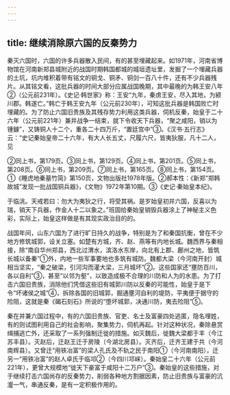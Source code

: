```yaml
---
---
---
```

title: 继续消除原六国的反秦势力
---



秦灭六国时，六国的许多兵器散入民间，有的甚至埋藏起来。如1971年，河南省博物馆在河南新郑县城附近的战国时期韩国都城的城垣遗址里，发掘了一个埋藏兵器的土坑，坑内堆积着带有铭文的铜戈、铜矛、铜剑一百八十件，还有不少兵器残片。从其铭文看，这批兵器的时间大部分应属战国晚期，其中最晚的为韩王安八年②（公元前231年）。《史记·韩世家》称：王安“九年，秦虏王安，尽入其地，为颍川郡。韩遂亡。”韩亡于韩王安九年（公元前230年），可知这批兵器是韩国败亡时埋藏的。为了防止六国旧贵族及其残存势力利用这类兵器，伺机反秦，始皇于二十六年（公元前221年）兼并战争一结束，就下令收天下兵器，“聚之咸阳，销以为锺鐻”，又铸铜人十二个，重各二十四万斤，“置廷宫中”③。《汉书·五行志》云：“史记秦始皇帝二十六年，有大人长五丈，尺履六尺，皆夷狄服，凡十二人，见

②同上书，第179页。③同上书，第129页。④同上书，第201页。⑤同上书，第208页。⑥同上书，第209页。⑦同上书，第165页。⑧同上书，第154页。①《睡虎地秦墓竹简》第150页，文物出版社1978年版。②郝本性：《新郑“郑韩故城”发现一批战国铜兵器》，《文物》1972年第10期。③《史记·秦始皇本纪》。

于临洮。天戒若曰：勿大为夷狄之行，将受其祸。是岁始皇初并六国，反喜以为瑞，销天下兵器，作金人十二以象之。”班固给秦始皇销毁兵器涂上了神秘主义色彩，实际上，始皇这样做是有其现实政治目的的。

战国年间，山东六国为了进行旷日持久的战争，特别是为了和秦国抗衡，曾在不少地方修筑城郭，设关立塞。如楚有方城，齐、赵、燕等有内地长城。魏西界与秦相接，除“南自华州郑县，西北过渭水，滨洛水东岸，向北有上郡、鄜州之地，皆筑长城以备秦”①外，内地一些军事要地也多筑有城防。魏都大梁（今河南开封）城相当坚实，“秦之破梁，引河沟而灌大梁，三月城坏”②。这些国家还“壅防百川，各以自利”③，甚至“以邻为壑”，以致造成极不合理的川防和人为的水患。为了打击六国旧贵族，消除他们凭借这些旧有城郭川防以反秦的可能性，始皇于是下令“坏诸侯之城”④，拆除各国的旧城郭，掘通壅河自利的堤防，平夷便于据守的险阻，这就是秦《碣石刻石》所说的“堕坏城郭，决通川防，夷去险阻”⑤。

秦在并兼六国过程中，有的六国旧贵族、官吏、名士及富豪四处逃匿，隐名埋姓，有的则试图利用自己的社会影响，聚集势力，伺机再起。针对这种状况，秦除悬赏缉捕逃亡外，还采取了一系列强制迁徙的措施。如灭魏后，徙魏大梁都于丰（今江苏丰县）。灭赵后，迁赵王迁于房陵（今湖北房县）。灭齐后，迁齐王建于共（今河南辉县）。又曾迁“用铁冶富”的梁人孔氏及不轨之民于南阳①（今河南南阳），迁另一“用铁冶富”的赵人卓氏于临邛②（今四川邛崃）。秦始皇二十六年（公元前221年），更曾大规模地“徙天下豪富于咸阳十二万户”③。秦始皇的这些措施，对于继续打击六国尚存的反秦势力，削弱各种地方割据因素，防止旧贵族与富豪的沆瀣一气，串通反秦，是有一定积极作用的。